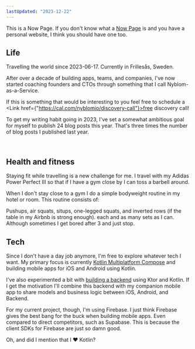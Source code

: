```yaml
---
lastUpdated: "2023-12-22"
---
```


This is a Now Page. If you don't know what a [Now Page](https://nownownow.com/about) is and you have a personal website, I think you should have one too.

## Life

Travelling the world since 2023-06-17. Currently in Frillesås, Sweden.

After over a decade of building apps, teams, and companies, I've now started coaching founders and CTOs through something that I call <Link href="/nyblom-as-a-service/">Nyblom-as-a-Service</Link>.

If this is something that would be interesting to you feel free to schedule a <Link href={"https://cal.com/nyblomio/discovery-call"}>free discovery call</Link>!


To get my writing habit going in 2023, I've set a somewhat ambitious goal for myself to publish 24 blog posts this year. That's three times the number of blog posts I published last year.

<PostList />

<br />

## Health and fitness

Staying fit while travelling is a new challenge for me. I travel with my Adidas Power Perfect III so that if I have a gym close by I can toss a barbell around.

When I don't stay close to a gym I do a simple bodyweight routine in my hotel or room. This routine consists of:

Pushups, air squats, situps, one-legged squats, and inverted rows (if the table in my Airbnb is strong enough).
each and as many sets as I can. Although sometimes I get bored after 3 and just stop.

## Tech

Since I don't have a day job anymore, I'm free to explore whatever tech I want. My primary focus is currently [Kotlin Multiplatform Compose](https://www.jetbrains.com/lp/compose-multiplatform/) and building mobile apps for iOS and Android using Kotlin.

I've also experimented a bit with [building a backend](https://github.com/Qw4z1/read-tracker) using Ktor and Kotlin. If I get the motivation I'll combine this backend with my companion mobile app to share models and business logic between iOS, Android, and Backend.

For my current project, though, I'm using Firebase. I just think Firebase gives the best bang for the buck when building mobile apps. Even compared to direct competitors, such as Supabase. This is because the client SDKs for Firebase are just so damn good.

Oh, and did I mention that I ❤️ Kotlin?
